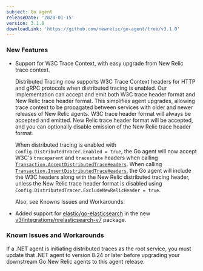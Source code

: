 ```yaml
---
subject: Go agent
releaseDate: '2020-01-15'
version: 3.1.0
downloadLink: 'https://github.com/newrelic/go-agent/tree/v3.1.0'
---
```


### New Features

* Support for W3C Trace Context, with easy upgrade from New Relic trace context.

  Distributed Tracing now supports W3C Trace Context headers for HTTP and gRPC protocols when distributed tracing is enabled. Our implementation can accept and emit both W3C trace header format and New Relic trace header format. This simplifies agent upgrades, allowing trace context to be propagated between services with older and newer releases of New Relic agents. W3C trace header format will always be accepted and emitted. New Relic trace header format will be accepted, and you can optionally disable emission of the New Relic trace header format.

  When distributed tracing is enabled with `Config.DistributedTracer.Enabled = true`, the Go agent will now accept W3C's `traceparent` and `tracestate` headers when calling [`Transaction.AcceptDistributedTraceHeaders`](https://godoc.org/github.com/newrelic/go-agent/v3/newrelic#Transaction.AcceptDistributedTraceHeaders). When calling [`Transaction.InsertDistributedTraceHeaders`](https://godoc.org/github.com/newrelic/go-agent/v3/newrelic#Transaction.InsertDistributedTraceHeaders), the Go agent will include the W3C headers along with the New Relic distributed tracing header, unless the New Relic trace header format is disabled using `Config.DistributedTracer.ExcludeNewRelicHeader = true`.

  Also, see Knowns Issues and Workarounds.
* Added support for [elastic/go-elasticsearch](https://github.com/elastic/go-elasticsearch) in the new [v3/integrations/nrelasticsearch-v7](https://godoc.org/github.com/newrelic/go-agent/v3/integrations/nrelasticsearch-v7) package.

### Known Issues and Workarounds

If a .NET agent is initiating distributed traces as the root service, you must update that .NET agent to version 8.24 or later before upgrading your downstream Go New Relic agents to this agent release.
